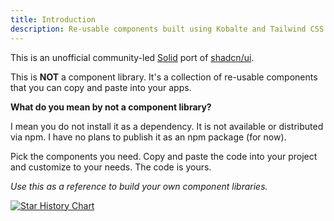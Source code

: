 ```yaml
---
title: Introduction
description: Re-usable components built using Kobalte and Tailwind CSS.
---
```


This is an unofficial community-led [Solid](https://www.solidjs.com/) port of [shadcn/ui](https://ui.shadcn.com/).

This is **NOT** a component library. It's a collection of re-usable components that you can copy and paste into your apps.

**What do you mean by not a component library?**

I mean you do not install it as a dependency. It is not available or distributed via npm. I have no plans to publish it as an npm package (for now).

Pick the components you need. Copy and paste the code into your project and customize to your needs. The code is yours.

_Use this as a reference to build your own component libraries._

[![Star History Chart](https://api.star-history.com/svg?repos=sek-consulting/solid-ui-components&type=Date)](https://star-history.com/#sek-consulting/solid-ui-components&Date)
